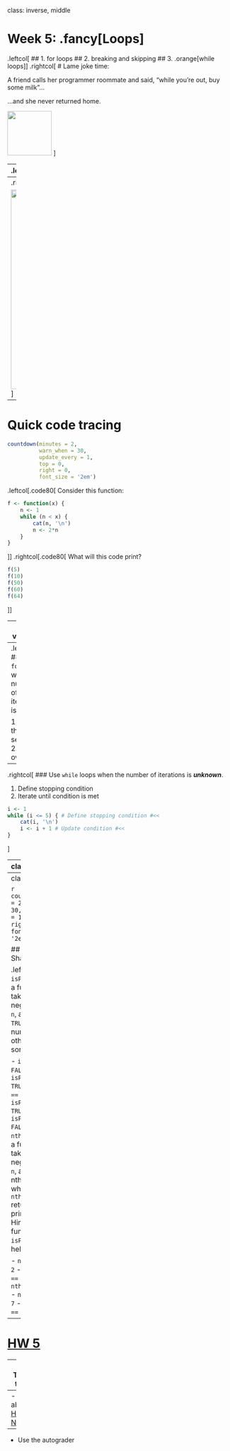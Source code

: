 
class: inverse, middle

# Week 5: .fancy[Loops]
.leftcol[
## 1. for loops
## 2. breaking and skipping
## 3. .orange[while loops]
]
.rightcol[
# Lame joke time:

A friend calls her programmer roommate and said, "while you're out, buy some milk"...

...and she never returned home.

<img src="images/laugh_emoji.png" width="100">
]

---
.leftcol[
# The `while` loop

### Basic format:
.code80[
```r
while (CONDITION) {
    # Do stuff here

    # Update condition
}
```
]]
--
.rightcol[
Here's the general idea:

<img src="images/loop_while.png" width="450">
]

---
# Quick code tracing

```r
countdown(minutes = 2,
          warn_when = 30,
          update_every = 1,
          top = 0,
          right = 0,
          font_size = '2em')
```

.leftcol[.code80[
Consider this function:
```r
f <- function(x) {
    n <- 1
    while (n < x) {
        cat(n, '\n')
        n <- 2*n
    }
}
```
]]
.rightcol[.code80[
What will this code print?
```r
f(5)
f(10)
f(50)
f(60)
f(64)
```
]]

---
## `for` vs. `while`

--
.leftcol[
### Use `for` loops when the number of iterations is **_known_**.

1. Build the sequence
2. Iterate over it
```r
for (i in 1:5) { # Define the sequence #<<
    cat(i, '\n')
}
```
]
--
.rightcol[
### Use `while` loops when the number of iterations is **_unknown_**.

1. Define stopping condition
2. Iterate until condition is met
```r
i <- 1
while (i <= 5) { # Define stopping condition #<<
    cat(i, '\n')
    i <- i + 1 # Update condition #<<
}
```
]

---
class: inverse

```r
countdown(minutes = 15,
          warn_when = 30,
          update_every = 1,
          top = 0,
          right = 0,
          font_size = '2em')
```

## Think-Pair-Share: Write functions

.leftcol[
1) `isMultipleOf4Or7(n)`

Write a function that returns `TRUE` if `n` is a multiple of 4 or 7 and `FALSE` otherwise.

- `isMultipleOf4Or7(0) == FALSE`
- `isMultipleOf4Or7(1) == FALSE`
- `isMultipleOf4Or7(4) == TRUE`
- `isMultipleOf4Or7(7) == TRUE`
- `isMultipleOf4Or7(28) == TRUE`
]
.rightcol[
2) `nthMultipleOf4Or7(n)`

Write a function that returns the nth positive integer that is a multiple of either 4 or 7.

- `nthMultipleOf4Or7(1) == 4`
- `nthMultipleOf4Or7(2) == 7`
- `nthMultipleOf4Or7(3) == 8`
- `nthMultipleOf4Or7(4) == 12`
- `nthMultipleOf4Or7(5) == 14`
- `nthMultipleOf4Or7(6) == 16`
]

---
class: inverse

```r
countdown(minutes = 20,
          warn_when = 30,
          update_every = 1,
          top = 0,
          right = 0,
          font_size = '2em')
```

## Think-Pair-Share

.leftcol[
`isPrime(n)`: Write a function that takes a non-negative integer, `n`, and returns `TRUE` if it is a prime number and `FALSE` otherwise. Here's some test cases:

- `isPrime(1) == FALSE`
- `isPrime(2) == TRUE`
- `isPrime(7) == TRUE`
- `isPrime(13) == TRUE`
- `isPrime(14) == FALSE`
]
.rightcol[
`nthPrime(n)`: Write a function that takes a non-negative integer, `n`, and returns the nth prime number, where `nthPrime(1)` returns the first prime number (2). Hint: use the function `isPrime(n)` as a helper function!

- `nthPrime(1) == 2`
- `nthPrime(2) == 3`
- `nthPrime(3) == 5`
- `nthPrime(4) == 7`
- `nthPrime(7) == 17`
]

---
# [HW 5](https://p4a.seas.gwu.edu/2020-Fall/hw5-loops.html)

--
- Trickier turtles 

--
- Read about [Happy Numbers](https://en.wikipedia.org/wiki/Happy_number)

--
- Use the autograder

